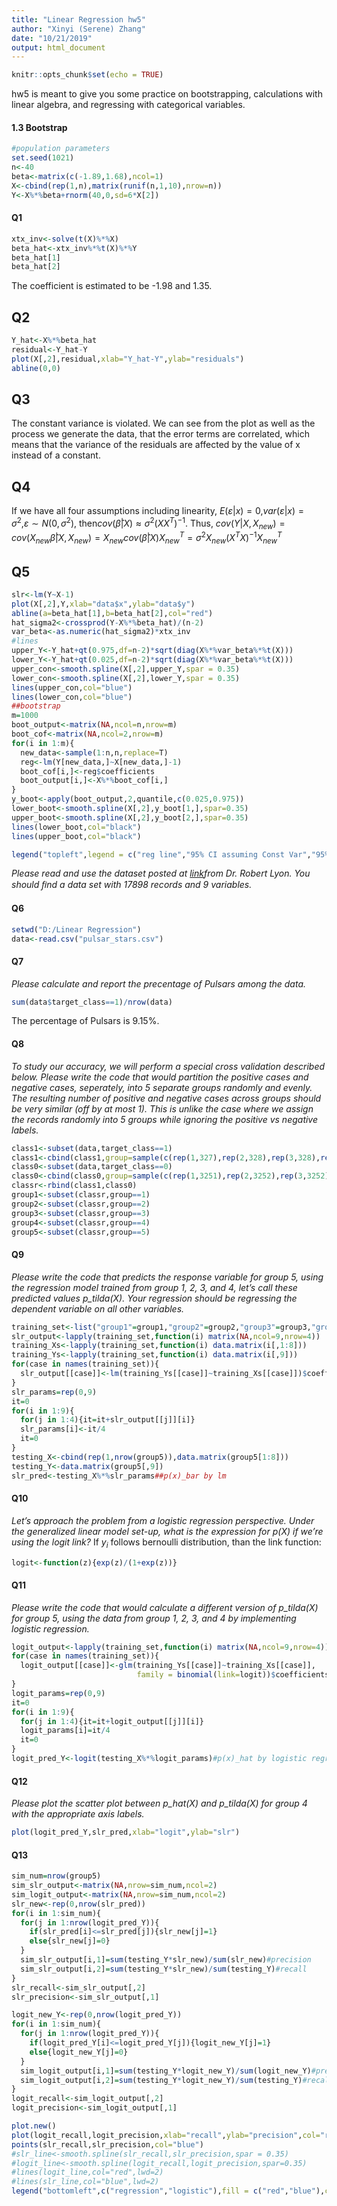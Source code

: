 ```yaml
---
title: "Linear Regression hw5"
author: "Xinyi (Serene) Zhang"
date: "10/21/2019"
output: html_document
---
```


```r
knitr::opts_chunk$set(echo = TRUE)
```
hw5 is meant to give you some practice on bootstrapping, calculations with linear algebra, and regressing with categorical variables. 

#### 1.3 Bootstrap
```r
#population parameters
set.seed(1021)
n<-40
beta<-matrix(c(-1.89,1.68),ncol=1)
X<-cbind(rep(1,n),matrix(runif(n,1,10),nrow=n))
Y<-X%*%beta+rnorm(40,0,sd=6*X[2])
```

#### Q1
```r
xtx_inv<-solve(t(X)%*%X)
beta_hat<-xtx_inv%*%t(X)%*%Y
beta_hat[1]
beta_hat[2]
```
The coefficient is estimated to be -1.98 and 1.35.

## Q2
```r
Y_hat<-X%*%beta_hat
residual<-Y_hat-Y
plot(X[,2],residual,xlab="Y_hat-Y",ylab="residuals")
abline(0,0)
```

## Q3
The constant variance is violated. We can see from the plot as well as the process we generate the data, that the error terms are correlated, which means that the variance of the residuals are affected by the value of x instead of a constant.

## Q4
If we have all four assumptions including linearity, $E(\varepsilon |x)=0$,$var(\varepsilon |x)=\sigma ^2$,$\varepsilon \sim N(0,\sigma^2)$, then$cov(\widehat{\beta}|X)\approx \sigma ^2(XX^{T})^{-1}$. Thus, 
$cov(Y|X,X_{new})=cov(X_{new}\widehat{\beta}|X,X_{new})=X_{new}cov(\widehat{\beta}|X)X_{new}^{T}=\sigma^2X_{new}(X^{T}X)^{-1}X_{new}^{T}$


## Q5
```r
slr<-lm(Y~X-1)
plot(X[,2],Y,xlab="data$x",ylab="data$y")
abline(a=beta_hat[1],b=beta_hat[2],col="red")
hat_sigma2<-crossprod(Y-X%*%beta_hat)/(n-2)
var_beta<-as.numeric(hat_sigma2)*xtx_inv
#lines
upper_Y<-Y_hat+qt(0.975,df=n-2)*sqrt(diag(X%*%var_beta%*%t(X)))
lower_Y<-Y_hat+qt(0.025,df=n-2)*sqrt(diag(X%*%var_beta%*%t(X)))
upper_con<-smooth.spline(X[,2],upper_Y,spar = 0.35)
lower_con<-smooth.spline(X[,2],lower_Y,spar = 0.35)
lines(upper_con,col="blue")
lines(lower_con,col="blue")
##bootstrap
m=1000
boot_output<-matrix(NA,ncol=n,nrow=m)
boot_cof<-matrix(NA,ncol=2,nrow=m)
for(i in 1:m){
  new_data<-sample(1:n,n,replace=T)
  reg<-lm(Y[new_data,]~X[new_data,]-1)
  boot_cof[i,]<-reg$coefficients
  boot_output[i,]<-X%*%boot_cof[i,]
}
y_boot<-apply(boot_output,2,quantile,c(0.025,0.975))
lower_boot<-smooth.spline(X[,2],y_boot[1,],spar=0.35)
upper_boot<-smooth.spline(X[,2],y_boot[2,],spar=0.35)
lines(lower_boot,col="black")
lines(upper_boot,col="black")

legend("topleft",legend = c("reg line","95% CI assuming Const Var","95% CI bootstrap"),col = c("red","blue","black"),lty = 1,cex=0.8)
```

*Please read and use the dataset posted at [link]( https://www.kaggle.com/pavanraj159/predicting-a-pulsar-star)from Dr. Robert Lyon. You should ﬁnd a data set with 17898 records and 9 variables.*

#### Q6
```r
setwd("D:/Linear Regression")
data<-read.csv("pulsar_stars.csv")
```

#### Q7
*Please calculate and report the precentage of Pulsars among the data.*
```r
sum(data$target_class==1)/nrow(data)
```
The percentage of Pulsars is 9.15%.

#### Q8
*To study our accuracy, we will perform a special cross validation described below. Please write the code that would partition the positive cases and negative cases, seperately, into 5 separate groups randomly and evenly. The resulting number of positive and negative cases across groups should be very similar (off by at most 1). This is unlike the case where we assign the records randomly into 5 groups while ignoring the positive vs negative labels.*
```r
class1<-subset(data,target_class==1)
class1<-cbind(class1,group=sample(c(rep(1,327),rep(2,328),rep(3,328),rep(4,328),rep(5,328))))
class0<-subset(data,target_class==0)
class0<-cbind(class0,group=sample(c(rep(1,3251),rep(2,3252),rep(3,3252),rep(4,3252),rep(5,3252))))
classr<-rbind(class1,class0)
group1<-subset(classr,group==1)
group2<-subset(classr,group==2)
group3<-subset(classr,group==3)
group4<-subset(classr,group==4)
group5<-subset(classr,group==5)
```

#### Q9
*Please write the code that predicts the response variable for group 5, using the regression model trained from group 1, 2, 3, and 4, let's call these predicted values p_tilda(X). Your regression should be regressing the dependent variable on all other variables.*
```r
training_set<-list("group1"=group1,"group2"=group2,"group3"=group3,"group4"=group4)
slr_output<-lapply(training_set,function(i) matrix(NA,ncol=9,nrow=4))
training_Xs<-lapply(training_set,function(i) data.matrix(i[,1:8]))
training_Ys<-lapply(training_set,function(i) data.matrix(i[,9]))
for(case in names(training_set)){
  slr_output[[case]]<-lm(training_Ys[[case]]~training_Xs[[case]])$coefficients
}
slr_params=rep(0,9)
it=0
for(i in 1:9){
  for(j in 1:4){it=it+slr_output[[j]][i]}
  slr_params[i]<-it/4
  it=0
}
testing_X<-cbind(rep(1,nrow(group5)),data.matrix(group5[1:8]))
testing_Y<-data.matrix(group5[,9])
slr_pred<-testing_X%*%slr_params##p(x)_bar by lm
```

#### Q10
*Let's approach the problem from a logistic regression perspective. Under the generalized linear model set-up, what is the expression for p(X) if we're using the logit link?*
If $y_{i}$ follows bernoulli distribution, than the link function:
```r
logit<-function(z){exp(z)/(1+exp(z))}
```

#### Q11
*Please write the code that would calculate a different version of p_tilda(X) for group 5, using the data from group 1, 2, 3, and 4 by implementing logistic regression.*
```r
logit_output<-lapply(training_set,function(i) matrix(NA,ncol=9,nrow=4))
for(case in names(training_set)){
  logit_output[[case]]<-glm(training_Ys[[case]]~training_Xs[[case]],
                            family = binomial(link=logit))$coefficients
}
logit_params=rep(0,9)
it=0
for(i in 1:9){
  for(j in 1:4){it=it+logit_output[[j]][i]}
  logit_params[i]=it/4
  it=0
}
logit_pred_Y<-logit(testing_X%*%logit_params)#p(x)_hat by logistic regression
```

#### Q12
*Please plot the scatter plot between p_hat(X) and p_tilda(X) for group 4 with the appropriate axis labels.*
```r
plot(logit_pred_Y,slr_pred,xlab="logit",ylab="slr")
```

#### Q13
```r
sim_num=nrow(group5)
sim_slr_output<-matrix(NA,nrow=sim_num,ncol=2)
sim_logit_output<-matrix(NA,nrow=sim_num,ncol=2)
slr_new<-rep(0,nrow(slr_pred))
for(i in 1:sim_num){
  for(j in 1:nrow(logit_pred_Y)){
    if(slr_pred[i]<=slr_pred[j]){slr_new[j]=1}
    else{slr_new[j]=0}
  }
  sim_slr_output[i,1]=sum(testing_Y*slr_new)/sum(slr_new)#precision
  sim_slr_output[i,2]=sum(testing_Y*slr_new)/sum(testing_Y)#recall
}
slr_recall<-sim_slr_output[,2]
slr_precision<-sim_slr_output[,1]

logit_new_Y<-rep(0,nrow(logit_pred_Y))
for(i in 1:sim_num){
  for(j in 1:nrow(logit_pred_Y)){
    if(logit_pred_Y[i]<=logit_pred_Y[j]){logit_new_Y[j]=1}
    else{logit_new_Y[j]=0}
  }
  sim_logit_output[i,1]=sum(testing_Y*logit_new_Y)/sum(logit_new_Y)#precision
  sim_logit_output[i,2]=sum(testing_Y*logit_new_Y)/sum(testing_Y)#recall
}
logit_recall<-sim_logit_output[,2]
logit_precision<-sim_logit_output[,1]

plot.new()
plot(logit_recall,logit_precision,xlab="recall",ylab="precision",col="red")
points(slr_recall,slr_precision,col="blue")
#slr_line<-smooth.spline(slr_recall,slr_precision,spar = 0.35)
#logit_line<-smooth.spline(logit_recall,logit_precision,spar=0.35)
#lines(logit_line,col="red",lwd=2)
#lines(slr_line,col="blue",lwd=2)
legend("bottomleft",c("regression","logistic"),fill = c("red","blue"),col=c("red","blue"))
```